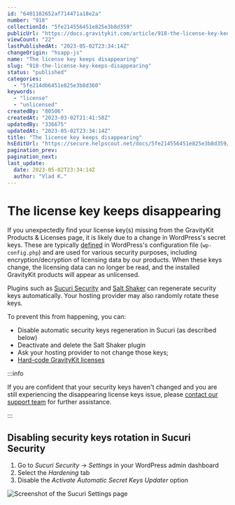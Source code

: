 ```yaml
---
id: "6401182652af714471a18e2a"
number: "918"
collectionId: "5fe214556451e825e3b8d359"
publicUrl: "https://docs.gravitykit.com/article/918-the-license-key-keeps-disappearing"
viewCount: "22"
lastPublishedAt: "2023-05-02T23:34:14Z"
changeOrigin: "hsapp-js"
name: "The license key keeps disappearing"
slug: "918-the-license-key-keeps-disappearing"
status: "published"
categories: 
  - "5fe214db6451e825e3b8d360"
keywords: 
  - "license"
  - "unlicensed"
createdBy: "80506"
createdAt: "2023-03-02T21:41:58Z"
updatedBy: "336675"
updatedAt: "2023-05-02T23:34:14Z"
title: "The license key keeps disappearing"
hsEditUrl: "https://secure.helpscout.net/docs/5fe214556451e825e3b8d359/article/6401182652af714471a18e2a"
pagination_prev: 
pagination_next: 
last_update:
  date: 2023-05-02T23:34:14Z
  author: "Vlad K."
---
```


# The license key keeps disappearing

If you unexpectedly find your license key(s) missing from the GravityKit Products &amp; Licenses page, it is likely due to a change in WordPress's secret keys. These are typically [defined](https://api.wordpress.org/secret-key/1.1/salt/) in WordPress's configuration file (`wp-config.php`) and are used for various security purposes, including encryption/decryption of licensing data by our products. When these keys change, the licensing data can no longer be read, and the installed GravityKit products will appear as unlicensed.  
  
Plugins such as [Sucuri Security](https://wordpress.org/plugins/sucuri-scanner/) and [Salt Shaker](https://wordpress.org/plugins/salt-shaker/) can regenerate security keys automatically. Your hosting provider may also randomly rotate these keys.

To prevent this from happening, you can:

- Disable automatic security keys regeneration in Sucuri (as described below)
- Deactivate and delete the Salt Shaker plugin
- Ask your hosting provider to not change those keys;
- [Hard-code GravityKit licenses](https://docs.gravitykit.com/article/54-hard-coding-your-license-key)


:::info

If you are confident that your security keys haven't changed and you are still experiencing the disappearing license keys issue, please [contact our support team](https://www.gravitykit.com/support) for further assistance.

:::

 ## Disabling security keys rotation in Sucuri Security

1. Go to *Sucuri Security* → *Settings* in your WordPress admin dashboard
2. Select the *Hardening* tab
3. Disable the *Activate Automatic Secret Keys Updater* option

![Screenshot of the Sucuri Settings page](https://s3.amazonaws.com/helpscout.net/docs/assets/54c58489e4b051242988532c/images/640118923c396c395ec0f6f4/file-vY1UlP0teS.png)
